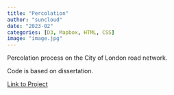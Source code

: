 ```yaml
---
title: "Percolation"
author: "suncloud"
date: "2023-02"
categories: [D3, Mapbox, HTML, CSS]
image: "image.jpg"
---
```


Percolation process on the City of London road network.

Code is based on dissertation.

[Link to Project](https://sunny-netizen.github.io/portfolio/html/london.html)
